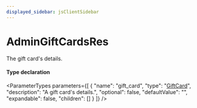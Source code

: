 ```yaml
---
displayed_sidebar: jsClientSidebar
---
```



# AdminGiftCardsRes

The gift card's details.

#### Type declaration

<ParameterTypes parameters={[
  {
    "name": "gift_card",
    "type": "[GiftCard](../classes/internal.GiftCard-1.mdx)",
    "description": "A gift card's details.",
    "optional": false,
    "defaultValue": "",
    "expandable": false,
    "children": []
  }
]} />
